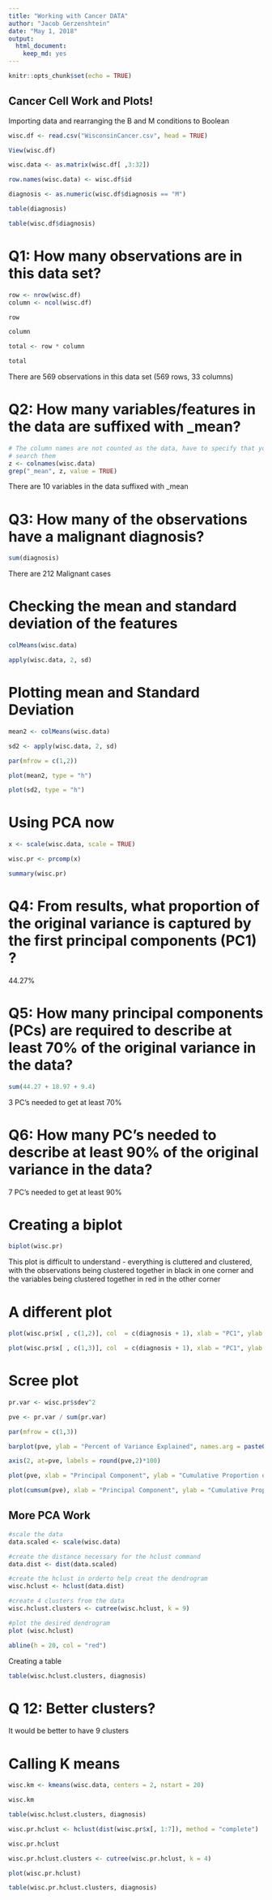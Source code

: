 ```yaml
---
title: "Working with Cancer DATA"
author: "Jacob Gerzenshtein"
date: "May 1, 2018"
output:
  html_document:
    keep_md: yes
---
```


```r
knitr::opts_chunk$set(echo = TRUE)
```

## Cancer Cell Work and Plots!

Importing data and rearranging the B and M conditions to Boolean 

```r
wisc.df <- read.csv("WisconsinCancer.csv", head = TRUE)

View(wisc.df)

wisc.data <- as.matrix(wisc.df[ ,3:32])

row.names(wisc.data) <- wisc.df$id

diagnosis <- as.numeric(wisc.df$diagnosis == "M")

table(diagnosis)

table(wisc.df$diagnosis)
```

# Q1: How many observations are in this data set? 

```r
row <- nrow(wisc.df)
column <- ncol(wisc.df)

row 

column

total <- row * column

total 

```
There are 569 observations in this data set (569 rows, 33 columns)


# Q2: How many variables/features in the data are suffixed with _mean?

```r
# The column names are not counted as the data, have to specify that you want to 
# search them
z <- colnames(wisc.data)
grep("_mean", z, value = TRUE)
```

There are 10 variables in the data suffixed with _mean


# Q3: How many of the observations have a malignant diagnosis? 

```r
sum(diagnosis)
```

There are 212 Malignant cases 

# Checking the mean and standard deviation of the features 

```r
colMeans(wisc.data)

apply(wisc.data, 2, sd)
```

# Plotting mean and Standard Deviation 

```r
mean2 <- colMeans(wisc.data)

sd2 <- apply(wisc.data, 2, sd)

par(mfrow = c(1,2))

plot(mean2, type = "h")

plot(sd2, type = "h")
```


# Using PCA now 

```r
x <- scale(wisc.data, scale = TRUE)

wisc.pr <- prcomp(x)

summary(wisc.pr)
```


# Q4: From results, what proportion of the original variance is captured by the first principal components (PC1) ?

44.27%

# Q5: How many principal components (PCs) are required to describe at least 70% of the original variance in the data? 

```r
sum(44.27 + 18.97 + 9.4)
```

3 PC's needed to get at least 70% 


# Q6: How many PC's needed to describe at least 90% of the original variance in the data?

7 PC's needed to get at least 90%

# Creating a biplot 

```r
biplot(wisc.pr)
```

This plot is difficult to understand - everything is cluttered and clustered, with the observations being clustered together in black in one corner and the variables being clustered together in red in the other corner 

# A different plot

```r
plot(wisc.pr$x[ , c(1,2)], col  = c(diagnosis + 1), xlab = "PC1", ylab = "PC2")
```


```r
plot(wisc.pr$x[ , c(1,3)], col  = c(diagnosis + 1), xlab = "PC1", ylab = "PC2")
```



# Scree plot

```r
pr.var <- wisc.pr$sdev^2

pve <- pr.var / sum(pr.var)

par(mfrow = c(1,3))

barplot(pve, ylab = "Percent of Variance Explained", names.arg = paste0("PC", 1:length(pve)), las = 2, axes = FALSE) 

axis(2, at=pve, labels = round(pve,2)*100)

plot(pve, xlab = "Principal Component", ylab = "Cumulative Proportion of Variance Explained", ylim = c(0,1), type = "o")

plot(cumsum(pve), xlab = "Principal Component", ylab = "Cumulative Proportion of Variance Explained", ylim = c(0,1), type = "o")
```

## More PCA Work

```r
#scale the data
data.scaled <- scale(wisc.data)

#create the distance necessary for the hclust command
data.dist <- dist(data.scaled)

#create the hclust in orderto help creat the dendrogram 
wisc.hclust <- hclust(data.dist)

#create 4 clusters from the data 
wisc.hclust.clusters <- cutree(wisc.hclust, k = 9)

#plot the desired dendrogram 
plot (wisc.hclust)

abline(h = 20, col = "red")
```

Creating a table 

```r
table(wisc.hclust.clusters, diagnosis)
```

# Q 12: Better clusters? 

It would be better to have 9 clusters 

# Calling K means

```r
wisc.km <- kmeans(wisc.data, centers = 2, nstart = 20)

wisc.km
```

```r
table(wisc.hclust.clusters, diagnosis)
```

```r
wisc.pr.hclust <- hclust(dist(wisc.pr$x[, 1:7]), method = "complete")

wisc.pr.hclust
```

```r
wisc.pr.hclust.clusters <- cutree(wisc.pr.hclust, k = 4)

plot(wisc.pr.hclust)
```

```r
table(wisc.pr.hclust.clusters, diagnosis)
```

